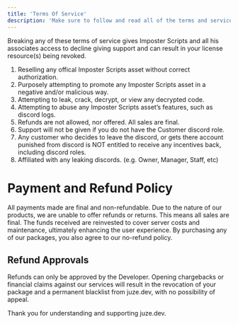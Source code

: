 ```yaml
---
title: 'Terms Of Service'
description: 'Make sure to follow and read all of the terms and service, by purchasing any resource you agree to these terms.'
---
```


<Warning>
  Breaking any of these terms of service gives Imposter Scripts and all his associates access to decline giving support and can result in your license resource(s) being revoked.
</Warning>

1. Reselling any offical Imposter Scripts asset without correct authorization.
2. Purposely attempting to promote any Imposter Scripts asset in a negative and/or malicious way.
3. Attempting to leak, crack, decrypt, or view any decrypted code.
4. Attempting to abuse any Imposter Scripts asset’s features, such as discord logs.
5. Refunds are not allowed, nor offered. All sales are final.
6. Support will not be given if you do not have the Customer discord role.
7. Any customer who decides to leave the discord, or gets there account punished from discord is NOT entitled to receive any incentives back, including discord roles.
8. Affiliated with any leaking discords. (e.g. Owner, Manager, Staff, etc)

# Payment and Refund Policy

All payments made are final and non-refundable. Due to the nature of our products, we are unable to offer refunds or returns. This means all sales are final. The funds received are reinvested to cover server costs and maintenance, ultimately enhancing the user experience. By purchasing any of our packages, you also agree to our no-refund policy.

## Refund Approvals

Refunds can only be approved by the Developer. Opening chargebacks or financial claims against our services will result in the revocation of your package and a permanent blacklist from juze.dev, with no possibility of appeal.

Thank you for understanding and supporting juze.dev.